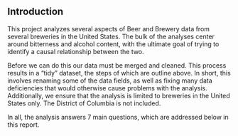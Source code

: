 ## Introduction

This project analyzes several aspects of Beer and Brewery data from several breweries in the United States.  The bulk of the analyses center around bitterness and alcohol content, with the ultimate goal of trying to identify a causal relationship between the two.

Before we can do this our data must be merged and cleaned.  This process results in a "tidy" dataset, the steps of which are outline above.  In short, this involves renaming some of the data fields, as well as fixing many data deficiencies that would otherwise cause problems with the analysis.  Additionally, we ensure that the analysis is limited to breweries in the United States only.  The District of Columbia is not included.

In all, the analysis answers 7 main questions, which are addressed below in this report.